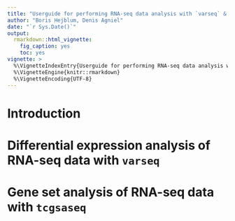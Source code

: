 ```yaml
---
title: "Userguide for performing RNA-seq data analysis with `varseq` & `tcgsaseq`"
author: "Boris Hejblum, Denis Agniel"
date: "`r Sys.Date()`"
output: 
  rmarkdown::html_vignette:
    fig_caption: yes
    toc: yes
vignette: >
  %\VignetteIndexEntry{Userguide for performing RNA-seq data analysis with `varseq` & `tcgsaseq`}
  %\VignetteEngine{knitr::rmarkdown}
  %\VignetteEncoding{UTF-8}
---
```


# Introduction

# Differential expression analysis of RNA-seq data with `varseq`

# Gene set analysis of RNA-seq data with `tcgsaseq`
